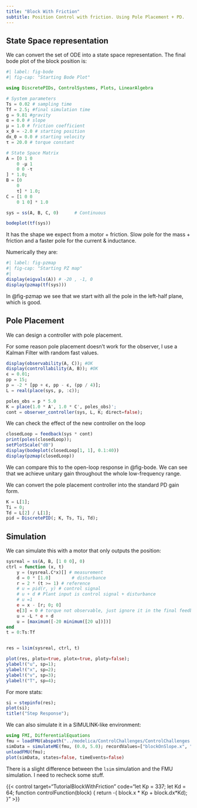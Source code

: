 ```yaml
---
title: "Block With Friction"
subtitle: Position Control with friction. Using Pole Placement + PD.
---
```


## State Space representation

We can convert the set of ODE into a state space representation. The final bode plot of the block position is: 

```julia
#| label: fig-bode
#| fig-cap: "Starting Bode Plot"

using DiscretePIDs, ControlSystems, Plots, LinearAlgebra

# System parameters
Ts = 0.02 # sampling time
Tf = 2.5; #final simulation time
g = 9.81 #gravity
α = 0.0 # slope
μ = 1.0 # friction coefficient
x_0 = -2.0 # starting position
dx_0 = 0.0 # starting velocity
τ = 20.0 # torque constant 

# State Space Matrix
A = [0 1 0
    0 -μ 1
    0 0 -τ
] * 1.0;
B = [0
    0
    τ] * 1.0;
C = [1 0 0
    0 1 0] * 1.0

sys = ss(A, B, C, 0)      # Continuous

bodeplot(tf(sys))
```

It has the shape we expect from a motor + friction. Slow pole for the mass + friction and a faster pole for the current & inductance.

Numerically they are:

```julia
#| label: fig-pzmap
#| fig-cap: "Starting PZ map"
#| 
display(eigvals(A)) # -20 , -1, 0  
display(pzmap(tf(sys)))
```

In @fig-pzmap we see that we start with all the pole in the left-half plane, which is good.

## Pole Placement

We can design a controller with pole placement.

For some reason pole placement doesn't work for the observer, I use a Kalman Filter with random fast values.

```julia
display(observability(A, C)); #OK
display(controllability(A, B)); #OK
ϵ = 0.01;
pp = 15;
p = -2 * [pp + ϵ, pp - ϵ, (pp / 4)];
L = real(place(sys, p, :c));

poles_obs = p * 5.0
K = place(1.0 * A', 1.0 * C', poles_obs)';
cont = observer_controller(sys, L, K; direct=false);
```

We can check the effect of the new controller on the loop

```julia
closedLoop = feedback(sys * cont)
print(poles(closedLoop));
setPlotScale("dB")
display(bodeplot(closedLoop[1, 1], 0.1:40))
display(pzmap(closedLoop))
```

We can compare this to the open-loop response in @fig-bode. We can see that we achieve unitary gain throughout the whole low-frequency range.

We can convert the pole placement controller into the standard PD gain form.

```julia
K = L[1];
Ti = 0;
Td = L[2] / L[1];
pid = DiscretePID(; K, Ts, Ti, Td);
```

## Simulation

We can simulate this with a motor that only outputs the position:

```julia
sysreal = ss(A, B, [1 0 0], 0)
ctrl = function (x, t)
    y = (sysreal.C*x)[] # measurement
    d = 0 * [1.0]        # disturbance
    r = 2 * (t >= 1) # reference
    # u = pid(r, y) # control signal
    # u + d # Plant input is control signal + disturbance
    # u =1
    e = x - [r; 0; 0]
    e[3] = 0 # torque not observable, just ignore it in the final feedback
    u = -L * e + d
    u = [maximum([-20 minimum([20 u])])]
end
t = 0:Ts:Tf


res = lsim(sysreal, ctrl, t)

plot(res, plotu=true, plotx=true, ploty=false);
ylabel!("u", sp=1);
ylabel!("x", sp=2);
ylabel!("v", sp=3);
ylabel!("T", sp=4);
```

For more stats:

```julia
si = stepinfo(res);
plot(si);
title!("Step Response");
```

We can also simulate it in a SIMULINK-like environment:

```julia
using FMI, DifferentialEquations
fmu = loadFMU(abspath("../modelica/ControlChallenges/ControlChallenges.BlockOnSlope_Challenges.Examples.WithFriction.fmu"));
simData = simulateME(fmu, (0.0, 5.0); recordValues=["blockOnSlope.x", "blockOnSlope.xd", "blockOnSlope.usat"]);
unloadFMU(fmu);
plot(simData, states=false, timeEvents=false)
```

There is a slight difference between the `lsim` simulation and the FMU simulation. I need to recheck some stuff.

{{< control target="TutorialBlockWithFriction" code="let Kp = 337;
let Kd = 64;
function controlFunction(block)
{
  return -( block.x * Kp + block.dx*Kd);
}" >}}
